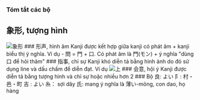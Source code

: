 
### Tóm tắt các bộ

## 象形, tượng hình
<Image src={shoukei} alt="象形" />
### 形声, hình âm
Kanji được kết hợp giữa kanji có phát âm + kanji biểu thị ý nghĩa. Ví dụ
- 問 = 門 + 口. Có phát âm là 門(モン) + ý nghĩa "dùng 口 để hỏi thăm"
### 指事, chỉ sự
Kanji khó diễn tả bằng hình ảnh do đó sử dụng line và dấu chấm để diễn đạt. Ví dụ 
<Image src={ue} alt="上" />
### 会意, hội ý
Kanji được diễn tả bằng tượng hình và chỉ sự hoặc nhiều hơn 2
### Bộ
良: よい   
阝: 村・邑・町   
吉 : よい   
糸： sợi dây   
氏: mang ý nghĩa là 薄い-mỏng, con dao, họ hàng